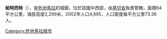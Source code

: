 {{Coord|14|57|50|N|91|12|29|W|display=title}}

'''帕特西特'''（{{lang-es|Patzité}}），是[[危地馬拉|危地馬拉]]的城鎮，位於該國中西部，由[[基切省|基切省]]負責管轄，面積64平方公里，海拔高度2,299米，2002年人口4,695，人口密度每平方公里73.36人。

{{Guatemala-geo-stub}}
[[Category:危地馬拉城市|Category:危地馬拉城市]]